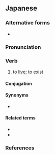 ==Japanese==
{{ja-kanjitab|い|sort=いきる|yomi=kun}}

===Alternative forms===
* {{ja-l|活きる}}

===Pronunciation===
{{ja-pron|いきる|acc=2|acc_ref=SMK2}}
{{ja-ojad}}

===Verb===
{{ja-verb|tr=intrans|type=2|いきる}}
{{ja-vp|生かす|生きる}}
{{ja-vp|生ける|生きる}}

# to [[live]]; to [[exist]]
#: {{ja-usex|キム は まだ '''生きて'''いた。|^キム は まだ '''いきて'''いた。|Kim was still '''alive'''.}}
#: {{ja-usex|世%界 平%和 の ため に '''生きる'''|せ%かい へい%わ の ため に '''いきる'''|'''live''' for the sake of world peace}}
#: {{ja-usex|難%病 と とも に '''生きる'''|なん%びょう と とも に '''いきる'''|to '''live''' with an incurable disease}}
#: {{ja-usex|祖父 [[ばかりか|ばかり か]]、曽%祖父 さえ '''生きて'''いる。|^そふ [[ばかり か]]、そう%そふ さえ '''いきて'''いる。|Not only is my grandfather '''living''' but my great-grandfather as well.}}
#: {{ja-usex|今を'''生きる'''|いま を '''いきる'''|to '''live''' in the now}}
#: {{ja-usex|今ここに'''生きている'''。|いま ここ に '''いきている'''。|I am here, and I '''am alive'''.}}

====Conjugation====
{{ja-ichi|いき}}

====Synonyms====
* {{sense|to live}} {{ja-r|生%存する|せい%ぞんする|linkto=生存}}

====Related terms====
* {{ja-r|生きる 道|いきる みち|way of life}}
* {{ja-r|生き甲斐|いきがい|[[raison d'être]]}}

===References===
<references/>